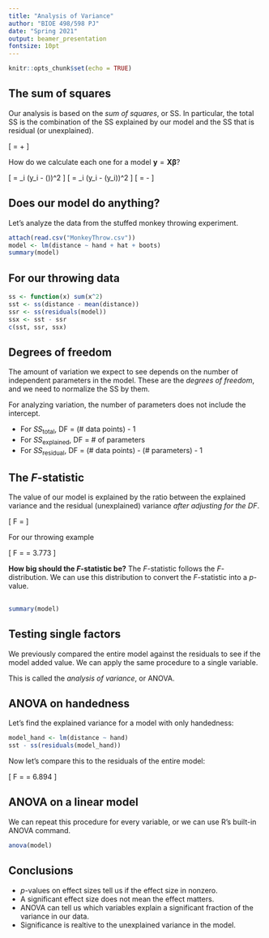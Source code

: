 ```yaml
---
title: "Analysis of Variance"
author: "BIOE 498/598 PJ"
date: "Spring 2021"
output: beamer_presentation
fontsize: 10pt
---
```


```r
knitr::opts_chunk$set(echo = TRUE)
```



## The sum of squares

Our analysis is based on the *sum of squares*, or SS. In particular, the total SS is the combination of the SS explained by our model and the SS that is residual (or unexplained).

\newcommand\sst{SS_\mathrm{total}}
\newcommand\ssx{SS_\mathrm{explained}}
\newcommand\ssr{SS_\mathrm{residual}}

\[ \sst = \ssx + \ssr \]

\newcommand\y{\mathbf{y}}
\newcommand\mean{\mathrm{mean}}
\newcommand\pred{\mathrm{predicted}}

\pause
How do we calculate each one for a model $\y = \mathbf{X}\mathbf{\beta}$?

\pause
\[ \sst = \sum_i (y_i - \mean(\y))^2 \]
\pause
\[ \ssr = \sum_i (y_i - \pred(y_i))^2 \]
\pause
\[ \ssx = \sst - \ssr \]

## Does our model do anything?
Let's analyze the data from the stuffed monkey throwing experiment.
\footnotesize
```r
attach(read.csv("MonkeyThrow.csv"))
model <- lm(distance ~ hand + hat + boots)
summary(model)
```

## For our throwing data

```r
ss <- function(x) sum(x^2)
sst <- ss(distance - mean(distance))
ssr <- ss(residuals(model))
ssx <- sst - ssr
c(sst, ssr, ssx)
```

## Degrees of freedom

The amount of variation we expect to see depends on the number of independent parameters in the model. These are the *degrees of freedom*, and we need to normalize the SS by them.

For analyzing variation, the number of parameters does not include the intercept.

- For $\sst$, DF = (# data points) - 1
- For $\ssx$, DF = # of parameters
- For $\ssr$, DF = (# data points) - (# parameters) - 1

## The $F$-statistic

The value of our model is explained by the ratio between the explained variance and the residual (unexplained) variance *after adjusting for the DF*.

\[ F = \frac{\ssx / \mathrm{DF}(\ssx)}{\ssr / \mathrm{DF(\ssr)}} \]

\pause
For our throwing example

\[ F = \frac{16.625 /3}{5.875 / (8-3-1)} = 3.773 \]

\pause
**How big should the $F$-statistic be?** The $F$-statistic follows the $F$-distribution. We can use this distribution to convert the $F$-statistic into a $p$-value.

## 

```r
summary(model)
```

## Testing single factors

We previously compared the entire model against the residuals to see if the model added value. We can apply the same procedure to a single variable.

This is called the *analysis of variance*, or ANOVA.

## ANOVA on handedness

Let's find the explained variance for a model with only handedness:
\small
```r
model_hand <- lm(distance ~ hand)
sst - ss(residuals(model_hand))
```
\normalsize
Now let's compare this to the residuals of the entire model:

\pause
\[ F = \frac{10.125 /1}{5.875 / (8-3-1)} = 6.894 \]

## ANOVA on a linear model

We can repeat this procedure for every variable, or we can use R's built-in ANOVA command.
```r
anova(model)
```

## Conclusions

- $p$-values on effect sizes tell us if the effect size in nonzero.
- A significant effect size does not mean the effect matters.
- ANOVA can tell us which variables explain a significant fraction of the variance in our data.
- Significance is realtive to the unexplained variance in the model.




